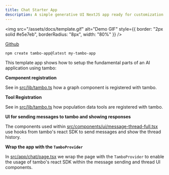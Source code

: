 ```yaml
---
title: Chat Starter App
description: A simple generative UI NextJS app ready for customization
---
```


<img
  src="/assets/docs/template.gif"
  alt="Demo GIF"
  style={{ border: "2px solid #e5e7eb", borderRadius: "8px", width: "80%" }}
/>

[Github](https://github.com/tambo-ai/tambo-template?tab=readme-ov-file#tambo-template)

```bash title="Install the starter app"
npm create tambo-app@latest my-tambo-app
```

This template app shows how to setup the fundamental parts of an AI application using tambo:

**Component registration**

See in [src/lib/tambo.ts](https://github.com/tambo-ai/tambo-template/blob/main/src/lib/tambo.ts) how a graph component is registered with tambo.

**Tool Registration**

See in [src/lib/tambo.ts](https://github.com/tambo-ai/tambo-template/blob/main/src/lib/tambo.ts) how population data tools are registered with tambo.

**UI for sending messages to tambo and showing responses**

The components used within [src/components/ui/message-thread-full.tsx](https://github.com/tambo-ai/tambo-template/blob/main/src/components/ui/message-thread-full.tsx) use hooks from tambo's react SDK to send messages and show the thread history.

**Wrap the app with the `TamboProvider`**

In [src/app/chat/page.tsx](https://github.com/tambo-ai/tambo-template/blob/main/src/app/chat/page.tsx) we wrap the page with the `TamboProvider` to enable the usage of tambo's react SDK within the message sending and thread UI components.
